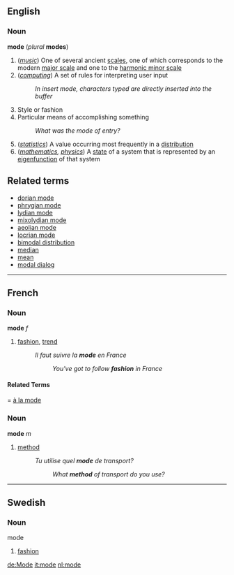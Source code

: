 ==English==
=== Noun ===
'''mode''' (''plural'' '''modes''')
#(''[[music]]'') One of several ancient [[scale]]s, one of which corresponds to the modern [[major scale]] and one to the [[harmonic minor scale]]
#(''[[computing]]'') A set of rules for interpreting user input
#:''In insert mode, characters typed are directly inserted into the buffer''
# Style or fashion
# Particular means of accomplishing something
#:''What was the mode of entry?''
#(''[[statistics]]'') A value occurring most frequently in a [[distribution]]
#(''[[mathematics]], [[physics]]'') A [[state]] of a system that is represented by an [[eigenfunction]] of that system

== Related terms ==

* [[dorian mode]]
* [[phrygian mode]]
* [[lydian mode]]
* [[mixolydian mode]]
* [[aeolian mode]]
* [[locrian mode]]
* [[bimodal distribution]]
* [[median]]
* [[mean]]
* [[modal dialog]]
----
==French==
===Noun===
'''mode''' ''f''
# [[fashion]], [[trend]]
#:''Il faut suivre la '''mode''' en France''
#::''You've got to follow '''fashion''' in France''
====Related Terms=====
[[à la mode]]
===Noun===
'''mode''' ''m''
# [[method]]
#:''Tu utilise quel '''mode''' de transport?''
#::''What '''method''' of transport do you use?''

----
==Swedish==
===Noun===
;mode
#[[fashion]]

[[de:Mode]]
[[it:mode]]
[[nl:mode]]